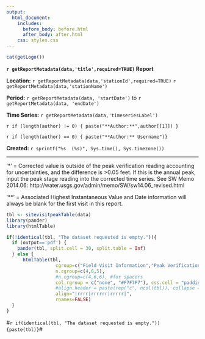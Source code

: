 ```yaml
---
output:
  html_document:
    includes:
      before_body: before.html
      after_body: after.html
    css: styles.css
---
```


```r
cat(getLogo())
```

**`r getReportMetadata(data,'title',required=TRUE)` Report**

**Location:**  `r getReportMetadata(data,'stationId',required=TRUE)` `r getReportMetadata(data,'stationName')`

**Period:** `r getReportMetadata(data, 'startDate')` to `r getReportMetadata(data, 'endDate')`

**Time Series:** `r getReportMetadata(data,'timeseriesLabel')`

`r if (length(author) != 0) { paste("**Author:**",author[[1]]) }`

`r if (length(author) == 0) { paste("**Author:** Username")}`

**Created:**  `r sprintf("%s  (%s)", Sys.time(), Sys.timezone())`

***

'*' = Corrected value is outside of the peak verification reading accounting for uncertainties, and the difference is >0.05 feet. If this is the annual peak, input the peak stage reading into the corrected time series. See SW Memo 2014.06: http://water.usgs.gov/admin/memo/SW/sw14.06_revised.html

'**' = Associated Highest Instantaneous Value and Date information will always be blank for the first visit in this report.
```r
tbl <- sitevisitpeakTable(data)
library(pander)
library(htmlTable)

if(!identical(tbl, "The dataset requested is empty.")){
  if (output=='pdf') {
    pander(tbl, split.cell = 30, split.table = Inf) 
  } else {
      htmlTable(tbl, 
                  cgroup=c("Field Visit Information","Peak Verification Information","**Associated Highest Instantaneous Value and Date"),
                  n.cgroup=c(4,6,5),
                  #n.cgroup=c(4,6,6), #for spacers  
                  col.rgroup = c("none", "#F7F7F7"), css.cell = "padding-left: 1em; padding-right: 1em; padding-top:.5em;padding-bottom:.5em;",
                  #align.header = paste(rep("c", ncol(tbl)), collapse = ""),
                  align="|rrrr|rrrrrr|rrrrr|",
                  rnames=FALSE)
  }
}

```

#`r if(identical(tbl, "The dataset requested is empty.")) {paste(tbl)}`#
